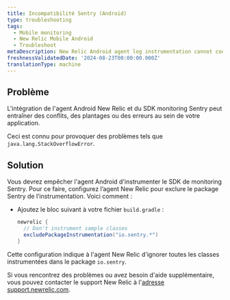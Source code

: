 ```yaml
---
title: Incompatibilité Sentry (Android)
type: troubleshooting
tags:
  - Mobile monitoring
  - New Relic Mobile Android
  - Troubleshoot
metaDescription: New Relic Android agent log instrumentation cannot coexist with Sentry Android.
freshnessValidatedDate: '2024-08-23T00:00:00.000Z'
translationType: machine
---
```


## Problème

L&apos;intégration de l&apos;agent Android New Relic et du SDK monitoring Sentry peut entraîner des conflits, des plantages ou des erreurs au sein de votre application.

Ceci est connu pour provoquer des problèmes tels que `java.lang.StackOverflowError`.

## Solution

Vous devrez empêcher l&apos;agent Android d&apos;instrumenter le SDK de monitoring Sentry. Pour ce faire, configurez l’agent New Relic pour exclure le package Sentry de l’instrumentation. Voici comment :

* Ajoutez le bloc suivant à votre fichier `build.gradle` :

  ```groovy
  newrelic {
    // Don't instrument sample classes
    excludePackageInstrumentation("io.sentry.*")
  }
  ```

Cette configuration indique à l&apos;agent New Relic d&apos;ignorer toutes les classes instrumentées dans le package `io.sentry`.

Si vous rencontrez des problèmes ou avez besoin d&apos;aide supplémentaire, vous pouvez contacter le support New Relic à l&apos;[adresse support.newrelic.com](https://support.newrelic.com).